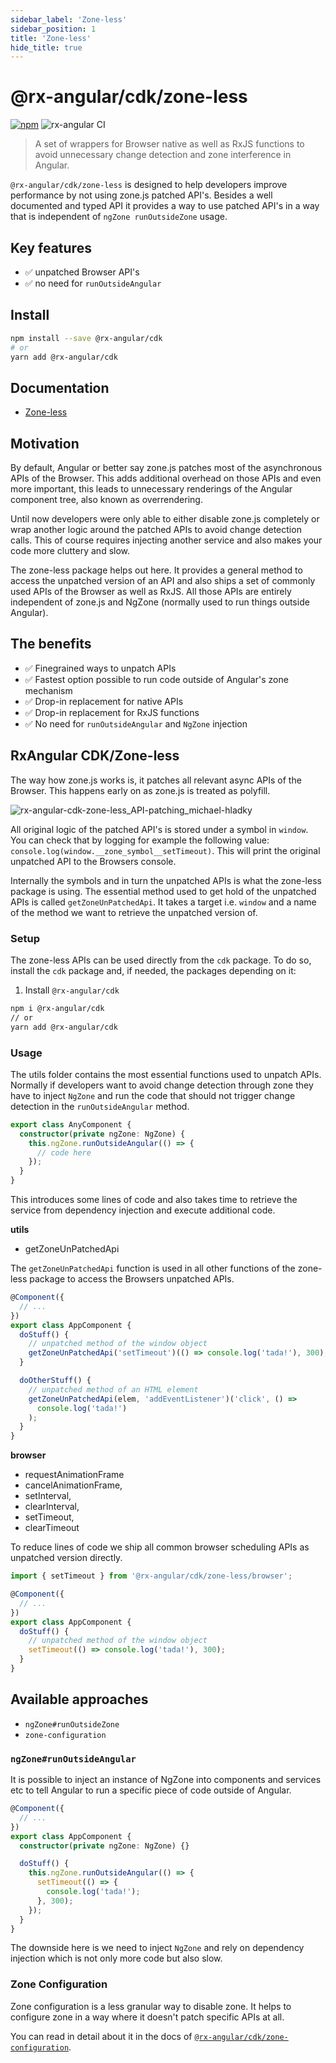 ```yaml
---
sidebar_label: 'Zone-less'
sidebar_position: 1
title: 'Zone-less'
hide_title: true
---
```


# @rx-angular/cdk/zone-less

[![npm](https://img.shields.io/npm/v/%40rx-angular%2Fcdk.svg)](https://www.npmjs.com/package/%40rx-angular%2Fcdk)
![rx-angular CI](https://github.com/rx-angular/rx-angular/workflows/rx-angular%20CI/badge.svg?branch=main)

> A set of wrappers for Browser native as well as RxJS functions to avoid unnecessary change detection and zone interference in Angular.

`@rx-angular/cdk/zone-less` is designed to help developers improve performance by not using zone.js patched API's.
Besides a well documented and typed API it provides a way to use patched API's in a way that is independent of `ngZone runOutsideZone` usage.

## Key features

- ✅ unpatched Browser API's
- ✅ no need for `runOutsideAngular`

## Install

```bash
npm install --save @rx-angular/cdk
# or
yarn add @rx-angular/cdk
```

## Documentation

- [Zone-less](https://rx-angular.io/docs/cdk/zone-less)

## Motivation

By default, Angular or better say zone.js patches most of the asynchronous APIs of the Browser.
This adds additional overhead on those APIs and even more important, this leads to unnecessary renderings of the Angular component tree, also known as overrendering.

Until now developers were only able to either disable zone.js completely or wrap another logic around the patched APIs to avoid change detection calls.
This of course requires injecting another service and also makes your code more cluttery and slow.

The zone-less package helps out here.
It provides a general method to access the unpatched version of an API and also ships a set of commonly used APIs of the Browser as well as RxJS.
All those APIs are entirely independent of zone.js and NgZone (normally used to run things outside Angular).

## The benefits

- ✅ Finegrained ways to unpatch APIs
- ✅ Fastest option possible to run code outside of Angular's zone mechanism
- ✅ Drop-in replacement for native APIs
- ✅ Drop-in replacement for RxJS functions
- ✅ No need for `runOutsideAngular` and `NgZone` injection

## RxAngular CDK/Zone-less

The way how zone.js works is, it patches all relevant async APIs of the Browser. This happens early on as zone.js is treated as polyfill.

![rx-angular-cdk-zone-less_API-patching_michael-hladky](https://user-images.githubusercontent.com/10064416/129472845-e27c5a52-f99d-4f5f-b205-4e947e188d25.png)

All original logic of the patched API's is stored under a symbol in `window`. You can check that by logging for example the following value: `console.log(window.__zone_symbol__setTimeout)`.
This will print the original unpatched API to the Browsers console.

Internally the symbols and in turn the unpatched APIs is what the zone-less package is using.
The essential method used to get hold of the unpatched APIs is called `getZoneUnPatchedApi`. It takes a target i.e. `window` and a name of the method we want to retrieve the unpatched version of.

### Setup

The zone-less APIs can be used directly from the `cdk` package.
To do so, install the `cdk` package and, if needed, the packages depending on it:

1. Install `@rx-angular/cdk`

```bash
npm i @rx-angular/cdk
// or
yarn add @rx-angular/cdk
```

### Usage

The utils folder contains the most essential functions used to unpatch APIs.
Normally if developers want to avoid change detection through zone they have to inject `NgZone` and run the code that should not trigger change detection in the `runOutsideAngular` method.

```typescript
export class AnyComponent {
  constructor(private ngZone: NgZone) {
    this.ngZone.runOutsideAngular(() => {
      // code here
    });
  }
}
```

This introduces some lines of code and also takes time to retrieve the service from dependency injection and execute additional code.

**utils**

- getZoneUnPatchedApi

The `getZoneUnPatchedApi` function is used in all other functions of the zone-less package to access the Browsers unpatched APIs.

```typescript
@Component({
  // ...
})
export class AppComponent {
  doStuff() {
    // unpatched method of the window object
    getZoneUnPatchedApi('setTimeout')(() => console.log('tada!'), 300);
  }

  doOtherStuff() {
    // unpatched method of an HTML element
    getZoneUnPatchedApi(elem, 'addEventListener')('click', () =>
      console.log('tada!')
    );
  }
}
```

**browser**

- requestAnimationFrame
- cancelAnimationFrame,
- setInterval,
- clearInterval,
- setTimeout,
- clearTimeout

To reduce lines of code we ship all common browser scheduling APIs as unpatched version directly.

```typescript
import { setTimeout } from '@rx-angular/cdk/zone-less/browser';

@Component({
  // ...
})
export class AppComponent {
  doStuff() {
    // unpatched method of the window object
    setTimeout(() => console.log('tada!'), 300);
  }
}
```

## Available approaches

- `ngZone#runOutsideZone`
- `zone-configuration`

### `ngZone#runOutsideAngular`

It is possible to inject an instance of NgZone into components and services etc to tell Angular to run a specific piece of code outside of Angular.

```typescript
@Component({
  // ...
})
export class AppComponent {
  constructor(private ngZone: NgZone) {}

  doStuff() {
    this.ngZone.runOutsideAngular(() => {
      setTimeout(() => {
        console.log('tada!');
      }, 300);
    });
  }
}
```

The downside here is we need to inject `NgZone` and rely on dependency injection which is not only more code but also slow.

### Zone Configuration

Zone configuration is a less granular way to disable zone. It helps to configure zone in a way where it doesn't patch specific APIs at all.

You can read in detail about it in the docs of [`@rx-angular/cdk/zone-configuration`](../zone-configurations/zone-configurations.mdx).
